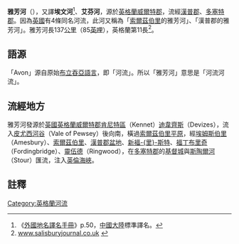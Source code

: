 {{NoteTA
|1=zh-cn:英吉利海峡;zh-hk:英倫海峽;zh-tw:英吉利海峽
|2=zh-cn:克赖斯特彻奇;zh-tw:基督城;zh-tw:基督城
}}
{{Infobox_river
  | river_name      = 雅芳河
  | image_name      = Salisbury-RiverAvon.jpg
  | image_size      = 300px
  | caption         = [[索爾茲伯里|索爾茲伯里]]
  | origin          = [[英格蘭|英格蘭]][[威爾特郡|威爾特郡]][[肯尼特區|肯尼特區]][[迪韋齊斯|迪韋齊斯]]
  | mouth           =
  | basin_countries = {{GBR}}
  | length          =137[[公里|公里]]（85[[英哩|英哩]]）
  | elevation       =
  | mouth_elevation =
  | discharge       = [[英倫海峽|英倫海峽]]
  | watershed       =
}}
'''雅芳河'''（{{lang-en|River Avon}}），又譯'''埃文河'''<ref>《[[外國地名譯名手冊|外國地名譯名手冊]]》p.50，[[中國大陸|中國大陸]]標準譯名。</ref>、'''艾芬河'''，源於[[英格蘭|英格蘭]][[威爾特郡|威爾特郡]]，流經[[漢普郡|漢普郡]]、[[多塞特郡|多塞特郡]]。因為[[英國|英國]]有4條同名河流，此河又稱為「[[索爾茲伯里|索爾茲伯里]]的雅芳河」、「漢普郡的雅芳河」。雅芳河長137[[公里|公里]]（85[[英哩|英哩]]），英格蘭第11長<ref>[http://www.salisburyjournal.co.uk/news/blogs/martingilchrist/ www.salisburyjournal.co.uk] {{webarchive|url=https://web.archive.org/web/20080804043050/http://www.salisburyjournal.co.uk/news/blogs/martingilchrist/ |date=2008-08-04 }}</ref>。

== 語源 ==
「Avon」源自原始[[布立吞亞支|布立吞亞語言]]，即「河流」。所以「雅芳河」意思是「河流河流」。

== 流經地方 ==
雅芳河發源於[[英國|英國]][[英格蘭|英格蘭]][[威爾特郡|威爾特郡]][[肯尼特區|肯尼特區]]（Kennet）[[迪韋齊斯|迪韋齊斯]]（Devizes），流入[[皮尤西河谷|皮尤西河谷]]（Vale of Pewsey）後向南，橫過[[索爾茲伯里平原|索爾茲伯里平原]]，經[[埃姆斯伯里|埃姆斯伯里]]（Amesbury）、[[索爾茲伯里|索爾茲伯里]]、[[漢普郡盆地|漢普郡盆地]]、[[新福里斯特|新福-{里}-斯特]]、[[福丁布里奇|福丁布里奇]]（Fordingbridge）、[[靈伍德|靈伍德]]（Ringwood），在[[多塞特郡|多塞特郡]]的[[基督城_(多塞特郡)|基督城]]與[[斯陶爾河_(多塞特郡)|斯陶爾河]]（Stour）匯流，注入[[英倫海峽|英倫海峽]]。

== 註釋 ==
{{reflist}}


[[Category:英格蘭河流|Category:英格蘭河流]]